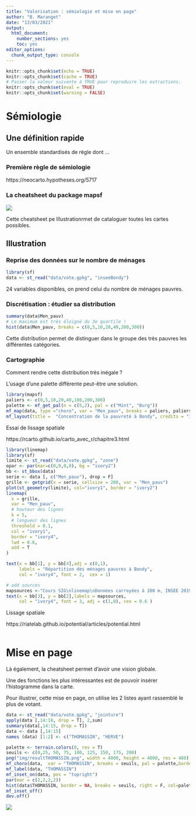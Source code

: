 ```yaml
---
title: "Valorisation : sémiologie et mise en page"
author: "B. Maranget"
date: "13/03/2021"
output: 
  html_document: 
    number_sections: yes
    toc: yes
editor_options: 
  chunk_output_type: console
---
```



```r
knitr::opts_chunk$set(echo = TRUE)
knitr::opts_chunk$set(cache = TRUE)
# Passer la valeur suivante à TRUE pour reproduire les extractions.
knitr::opts_chunk$set(eval = TRUE)
knitr::opts_chunk$set(warning = FALSE)
```


# Sémiologie

## Une définition rapide

Un ensemble standardisés de règle dont ...

### Première règle de sémiologie

https://neocarto.hypotheses.org/5717


### La cheatsheet du package mapsf

![](img/mapsf_cheatsheet.png)

Cette cheatsheet pe Illustrationrmet de cataloguer toutes les cartes possibles.

## Illustration

### Reprise des données sur le nombre de ménages

```r
library(sf)
data <- st_read("data/vote.gpkg", "inseeBondy")
```

24 variables disponibles, on prend celui du nombre de ménages pauvres.


### Discrétisation : étudier sa distribution



```r
summary(data$Men_pauv)
# Le maximum est très éloigné du 3e quartile !
hist(data$Men_pauv, breaks = c(0,5,10,20,40,200,300))
```

Cette distribution permet de distinguer dans le groupe des très pauvres les différentes catégories.

### Cartographie

Comment rendre cette distribution très inégale ?

L'usage d'une palette différente peut-être une solution.

```r
library(mapsf)
paliers <- c(0,5,10,20,40,100,200,300)
palette <- mf_get_pal(n = c(5,2), pal = c("Mint", "Burg"))
mf_map(data, type ="choro", var = "Men_pauv", breaks = paliers, paliers, pal = palette, border = NA, leg_title = "Nb de ménages pauvres")
mf_layout(title =  "Concentration de la pauvreté à Bondy", credits = "INSEE Carroyage 200 m")
```



Essai de lissage spatiale

https://rcarto.github.io/carto_avec_r/chapitre3.html




```r
library(linemap)
library(sf)
limite <- st_read("data/vote.gpkg", "zone")
opar <- par(mar=c(0,0,0,0), bg = "ivory2")
bb <- st_bbox(data)
serie <- data [, c("Men_pauv"), drop = F]
grille <- getgrid(x = serie, cellsize = 200, var = "Men_pauv")
plot(st_geometry(limite), col="ivory1", border = "ivory2")
linemap(
  x = grille, 
  var = "Men_pauv", 
  # hauteur des lignes
  k = 5, 
  # longueur des lignes
  threshold = 0.1,
  col = "ivory1", 
  border = "ivory4", 
  lwd = 0.6, 
  add = T
)

text(x = bb[1], y = bb[4],adj = c(0,1),
     labels = "Répartition des ménages pauvres à Bondy", 
     col = "ivory4", font = 2,  cex = 1)

# add sources
mapsources <-"Cours SIG\nlinemap\nDonnées carroyées à 200 m, INSEE 2019"
text(x = bb[3], y = bb[2],labels = mapsources,  
     col = "ivory4", font = 3, adj = c(1,0), cex = 0.6 )

```

Lissage spatiale

https://riatelab.github.io/potential/articles/potential.html


```r

```


# Mise en page

Là également, la cheatsheet permet d'avoir une vision globale.


Une des fonctions les plus intéressantes est de pouvoir insérer l'histogramme dans la carte.

Pour illustrer, cette mise en page, on utilise les 2 listes ayant rassemblé le plus de votant.

```r
data <- st_read("data/vote.gpkg", "jointure")
apply(data [,14:18, drop = T], 2,sum)
summary(data[,14:15, drop = T])
data <- data [,14:15]
names (data) [1:2] <- c("THOMASSIN", "HERVE")
```



```r
palette <- terrain.colors(8, rev = T)
seuils <- c(0,25, 50, 75, 100, 125, 150, 175, 200)
png("img/resultTHOMASSIN.png", width = 4000, height = 4000, res = 400)
mf_choro(data,  var = "THOMASSIN", breaks = seuils, pal = palette,border = NA, leg_pos = "n")
mf_label(data, "THOMASSIN")
mf_inset_on(data, pos = "topright")
par(mar = c(2,2,2,2))
hist(data$THOMASSIN, border = NA, breaks = seuils, right = F, col=palette, main = "", xlab = "", ylab="")
mf_inset_off()
dev.off()
```

![](img/resultTHOMASSIN.png)


